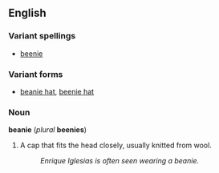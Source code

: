 ==English==
===Variant spellings===
*[[beenie]]

===Variant forms===
*[[beanie hat]], [[beenie hat]]

===Noun===
'''beanie''' (''plural'' '''beenies''')

#A cap that fits the head closely, usually knitted from wool.
#:''Enrique Iglesias is often seen wearing a beanie.''
<!-- funny, but is it useful? #:''An Aluminum Foil Deflector Beanie shields your brain from electromagnetic and psychotronic forces.''-->